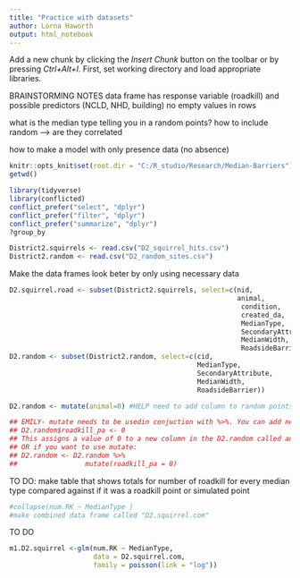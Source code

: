 ```yaml
---
title: "Practice with datasets"
author: Lorna Haworth
output: html_notebook
---
```

Add a new chunk by clicking the *Insert Chunk* button on the toolbar or by pressing *Ctrl+Alt+I*.
First, set working directory and load appropriate libraries.

BRAINSTORMING NOTES
data frame has response variable (roadkill) and possible predictors (NCLD, NHD, building)
no empty values in rows

what is the median type telling you in a random points? how to include random 
 --> are they correlated

how to make a model with only presence data (no absence)

```r
knitr::opts_knit$set(root.dir = "C:/R_studio/Research/Median-Barriers")
getwd()

library(tidyverse)
library(conflicted)
conflict_prefer("select", "dplyr")
conflict_prefer("filter", "dplyr")
conflict_prefer("summarize", "dplyr")
?group_by
```

```r
District2.squirrels <- read.csv("D2_squirrel_hits.csv")
District2.random <- read.csv("D2_random_sites.csv")
```


Make the data frames look beter by only using necessary data
```r
D2.squirrel.road <- subset(District2.squirrels, select=c(nid,
                                                         animal, 
                                                          condition, 
                                                          created_da, 
                                                          MedianType, 
                                                          SecondaryAttribute, 
                                                          MedianWidth, 
                                                          RoadsideBarrier))
D2.random <- subset(District2.random, select=c(cid,
                                               MedianType,
                                               SecondaryAttribute, 
                                               MedianWidth, 
                                               RoadsideBarrier))

D2.random <- mutate(animal=0) #HELP need to add column to random points to show no roadkill

## EMILY- mutate needs to be usedin conjuction with %>%. You can add new column to a df without mutate like this:
## D2.random$roadkill_pa <- 0 
## This assigns a value of 0 to a new column in the D2.random called animal 
## OR if you want to use mutate: 
## D2.random <- D2.random %>%
##                 mutate(roadkill_pa = 0)
```


TO DO: make table that shows totals for number of roadkill for every median type compared against if it was a roadkill point or simulated point
```r
#collapse(num.RK ~ MedianType )
#make combined data frame called "D2.squirrel.com"
```

TO DO
```r
m1.D2.squirrel <-glm(num.RK ~ MedianType,
                     data = D2.squirrel.com,
                     family = poisson(link = "log"))

```



